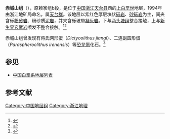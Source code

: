 {{Infobox rockunit
| name           = 赤城山组
| period         = 上白垩世
| age            = 
| image          = 
| imagesize      = 
| caption        = 
| type           = [[组|组]]
| prilithology   = [[砾岩|砾岩]]、[[砂砾岩|砂砾岩]]
| otherlithology = 含砾[[粉砂岩|粉砂岩]]、粉砂质[[泥岩|泥岩]]、砾玻屑[[凝灰岩|凝灰岩]]等
| namedfor       = 
| namedby        = 浙江地矿局
| region         = [[浙江|浙江]][[天台县|天台]]
| country        = {{PRC}}
| coordinates    =
| unitof         = [[天台群|天台群]]
| subunits       = 
| underlies      = [[新生界|新生界]][[玄武岩|玄武岩]]
| overlies       = [[两头塘组|两头塘组]]
| thickness      = 
| extent         =
| area           = 
| map            = 
| map_caption    = 
}}
'''赤城山组'''（{{lang|en|Chichengshan Formation}}），原赖家组b段，是位于[[中国|中国]][[浙江|浙江]][[天台县|天台县]]西的[[白垩纪|上白垩世]]地层，1994年由浙江地矿局命名，属[[天台群|天台群]]。该地层以紫红色厚层块状[[砾岩|砾岩]]、[[砂砾岩|砂砾岩]]为主，间夹含砾[[粉砂岩|粉砂岩]]、粉砂质[[泥岩|泥岩]]，并夹含砾玻屑[[凝灰岩|凝灰岩]]。下与[[两头塘组|两头塘组]]整合接触，上与[[新生界|新生界]][[玄武岩|玄武岩]]喷发不整合接触。<ref>{{cite journal | title=浙江天台地区赖家组的划分与分布 | author=方晓思、程政武、蒋严根、杨良锋 | journal=地质通报 | volume=22 | issue=1|date=2003年1月}}</ref><ref>{{cite book | title=《中国地层典·白垩系》 | publisher=地质出版社 | author=中国地层典编委会、郝诒纯、苏德英、余静贤等 | year=2000}}</ref>

赤城山组曾发现有蒋氏网形蛋（''Dictyoolithus jiangi''）、二连副圆形蛋（''Paraspheroolithus irenensis''）等[[恐龙蛋|恐龙蛋]]化石。<ref>{{cite journal | title=浙江恐龙和蛋化石的时代 | author=俞云文、金幸生、邬祥林、张志芳 | journal=中国地质 | volume=37 | issue=1|date=2010年2月}}</ref>

== 参见 ==
* [[中国白垩系地层列表|中国白垩系地层列表]]

== 参考文献 ==
{{Reflist}}

[[Category:中国地层组|Category:中国地层组]]
[[Category:浙江地理|Category:浙江地理]]